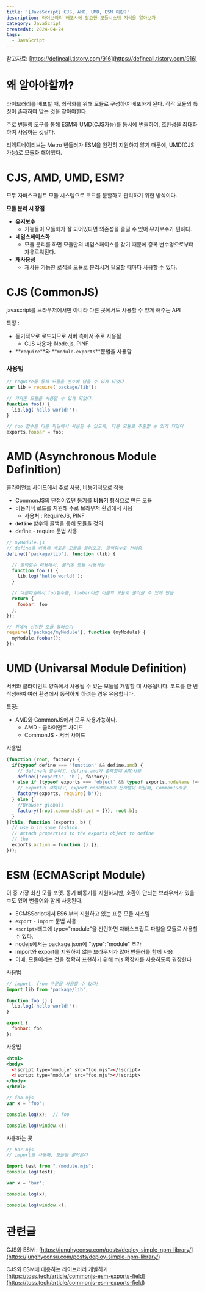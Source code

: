 ```yaml
---
title: '[JavaScript] CJS, AMD, UMD, ESM 이란?'
description: 라이브러리 배포시에 필요한 모듈시스템 지식을 알아보자
category: JavaScript
createdAt: 2024-04-24
tags:
  - JavaScript
---
```


참고자료: [https://defineall.tistory.com/916](https://defineall.tistory.com/916)

# 왜 알아야할까?

라이브러리를 배포할 때, 최적화를 위해 모듈로 구성하여 배포하게 된다. 각각 모듈의 특징이 존재하여 맞는 것을 찾아야한다.

주로 번들링 도구를 통해 ESM와 UMD(CJS가능)를 동시에 번들하여, 호환성을 최대화하여 사용하는 것같다.

리액트네이티브는 Metro 번들러가 ESM을 완전히 지원하지 않기 때문에, UMD(CJS가능)로 모듈화 해야했다.

# **CJS, AMD, UMD, ESM**?

모두 자바스크립트 모듈 시스템으로 코드를 분할하고 관리하기 위한 방식이다.

**모듈 분리 시 장점**

- **유지보수**
  - 기능들이 모듈화가 잘 되어있다면 의존성을 줄일 수 있어 유지보수가 편하다.
- **네임스페이스화**
  - 모듈 분리를 하면 모듈만의 네임스페이스를 갖기 때문에 중복 변수명으로부터 자유로워진다.
- **재사용성**
  - 재사용 가능한 로직을 모듈로 분리시켜 필요할 때마다 사용할 수 있다.

# CJS (CommonJS)

javascript를 브라우저에서만 아니라 다른 곳에서도 사용할 수 있게 해주는 API

특징 :

- 동기적으로 로드되므로 서버 측에서 주로 사용됨
  - CJS 사용처: Node.js, PINF
- **`require`**와 **`module.exports`**문법을 사용함

### 사용법

```jsx
// require를 통해 모듈을 변수에 담을 수 있게 되었다
var lib = require('package/lib');

// 가져온 모듈을 사용할 수 있게 되었다.
function foo() {
  lib.log('hello world!');
}

// foo 함수를 다른 파일에서 사용할 수 있도록, 다른 모듈로 추출할 수 있게 되었다
exports.foobar = foo;
```

# AMD (Asynchronous Module Definition)

클라이언트 사이드에서 주로 사용, 비동기적으로 작동

- CommonJS의 단점이였던 동기를 **비동기** 형식으로 만든 모듈
- 비동기적 로드를 지원해 주로 브라우저 환경에서 사용
  - 사용처 : RequireJS, PINF
- **`define`** 함수와 콜백을 통해 모듈을 정의
- define - require 문법 사용

```jsx
// myModule.js
// define을 이용해 새로운 모듈을 불러오고, 콜백함수로 전해줌
define(['package/lib'], function (lib) {

  // 콜백함수 이용해서, 불러온 모듈 사용가능
  function foo () {
    lib.log('hello world!');
  }

  // 다른파일에서 foo함수를, foobar이란 이름의 모듈로 불러올 수 있게 만듬
  return {
    foobar: foo
  };
});
```

```jsx
// 위에서 선언한 모듈 불러오기
require(['package/myModule'], function (myModule) {
  myModule.foobar();
});
```

# UMD **(Univarsal Module Definition)**

서버와 클라이언트 양쪽에서 사용될 수 있는 모듈을 개발할 때 사용됩니다. 코드를 한 번 작성하여 여러 환경에서 동작하게 하려는 경우 유용합니다.

특징:

- AMD와 CommonJS에서 모두 사용가능하다.
  - AMD - 클라이언트 사이드
  - CommonJS - 서버 사이드

사용법

```jsx
(function (root, factory) {
  if(typeof define === 'function' && define.amd) {
    // define이 함수이고, define.amd가 존재할때 AMD사용
    define(['exports', 'b'], factory);
  } else if (typeof exports === 'object' && typeof exports.nodeName !== 'string') {
    // export가 객체이고, export.nodeName이 문자열이 아닐때, CommonJS사용
    factory(exports, require('b'));
  } else {
    //Browser globals
    factory((root.commonJsStrict = {}), root.b);
  }
}(this, function (exports, b) {
  // use b in some fashion.
  // attach properties to the exports object to define
  // the
  exports.action = function () {};
}));
```

# ESM (ECMAScript Module)
이 중 가장 최신 모듈 포멧. 동기 비동기를 지원하지만, 호환이 안되는 브라우저가 있을 수도 있어 번들어와 함께 사용된다.

- ECMSScript에서 ES6 부터 지원하고 있는 표준 모듈 시스템
- `export` - `import` 문법 사용
- `<script>`태그에 type="module"을 선언하면 자바스크립트 파일을 모듈로 사용할 수 있다.
- nodejs에서는 package.json에 "type":"module" 추가
- import와 export를 지원하지 않는 브라우저가 많아 번들러를 함께 사용
- 이때, 모듈이라는 것을 정확히 표현하기 위해 mjs 확장자를 사용하도록 권장한다

사용법

```jsx
// import, from 구문을 사용할 수 있다!
import lib from 'package/lib';

function foo () {
  lib.log('hello world!');
}

export {
  foobar: foo
};
```

사용법

```jsx
<html>
<body>
  <!script type="module" src="foo.mjs"></!script>
  <!script type="module" src="foo.mjs"></!script>
</body>
</html>
```

```jsx
// foo.mjs
var x = 'foo';

console.log(x);  // foo

console.log(window.x);
```

사용하는 곳

```jsx
// bar.mjs
// import를 사용해, 모듈을 불러온다

import test from "./module.mjs";
console.log(test);

var x = 'bar';

console.log(x);

console.log(window.x);
```

# 관련글

CJS와 ESM : [https://junghyeonsu.com/posts/deploy-simple-npm-library/](https://junghyeonsu.com/posts/deploy-simple-npm-library/)

CJS와 ESM에 대응하는 라이브러리 개발하기 : [https://toss.tech/article/commonjs-esm-exports-field](https://toss.tech/article/commonjs-esm-exports-field)